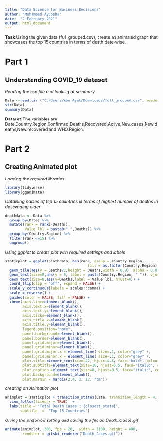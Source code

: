 ---
title: "Data Science for Business Decisions"
author: "Mohammed Ayubsha"
date:  "2 February,2021"
output: html_document
---
**Task:**Using the given data (full_grouped.csv), create an animated graph that showcases the top 15 countries in terms of death date-wise.

# Part 1

## Understanding COVID_19 dataset

*Reading the csv file and looking at summary*
```{r}
Data <-read.csv ("C:/Users/Abu Ayub/Downloads/full_grouped.csv", header =T)
str(Data)
summary(Data)
```
**Dataset:**The variables are Date,Country.Region,Confirmed,Deaths,Recovered,Active,New.cases,New.deaths,New.recovered and WHO.Region.

# Part 2

## Creating Animated plot

*Loading the required libraries*
```{r}

library(tidyverse)
library(gganimate)
```

*Obtaining names of top 15 countries in terms of highest number of deaths in descending order*
```{r}
deathdata <- Data %>%
  group_by(Date) %>%
  mutate(rank = rank(-Deaths),
         Value_lbl = paste0(" ",Deaths)) %>%
  group_by(Country.Region) %>% 
  filter(rank <=15) %>%
  ungroup()
```

*Using ggplot to create plot with required settings and labels*
```{r}
staticplot = ggplot(deathdata, aes(rank, group = Country.Region, 
                                      fill = as.factor(Country.Region), color = as.factor(Country.Region))) +
  geom_tile(aes(y = Deaths/2,height = Deaths,width = 0.9), alpha = 0.8, color = NA) +
  geom_text(size=8,aes(y = 0, label = paste(Country.Region, " ")), vjust = 0.2, hjust = 1) +
  geom_text(size=8,aes(y=Deaths,label = Value_lbl, hjust=0)) +
  coord_flip(clip = "off", expand = FALSE) +
  scale_y_continuous(labels = scales::comma) +
  scale_x_reverse() +
  guides(color = FALSE, fill = FALSE) +
  theme(axis.line=element_blank(),
        axis.text.x=element_blank(),
        axis.text.y=element_blank(),
        axis.ticks=element_blank(),
        axis.title.x=element_blank(),
        axis.title.y=element_blank(),
        legend.position="none",
        panel.background=element_blank(),
        panel.border=element_blank(),
        panel.grid.major=element_blank(),
        panel.grid.minor=element_blank(),
        panel.grid.major.x = element_line( size=.1, color="grey" ),
        panel.grid.minor.x = element_line( size=.1, color="grey" ),
        plot.title=element_text(size=27, hjust=0.5, face="bold", colour="black", vjust=-1),
        plot.subtitle=element_text(size=18, hjust=0.5, face="italic", color="grey"),
        plot.caption =element_text(size=8, hjust=0.5, face="italic", color="grey"),
        plot.background=element_blank(),
        plot.margin = margin(2,4, 2, 12, "cm"))
```

*creating an Animation plot*
```{r}
animplot = staticplot + transition_states(Date, transition_length = 4, state_length = 1) +
  view_follow(fixed_x = TRUE)  +
  labs(title = 'Total Death Cases : {closest_state}',  
       subtitle  =  "Top 15 Countries")
```

*Giving the preferred setting and saving the file as Death_Cases.gif*
```{r}
animate(animplot, 300, fps = 20,  width = 1100, height = 800, 
        renderer = gifski_renderer("Death_Cases.gif"))
```